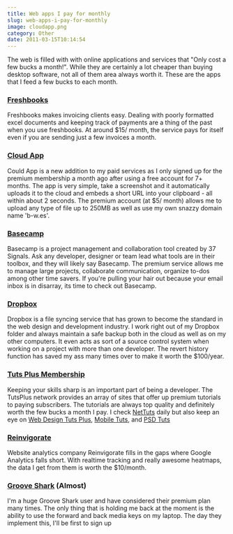 ```yaml
---
title: Web apps I pay for monthly
slug: web-apps-i-pay-for-monthly
image: cloudapp.png
category: Other
date: 2011-03-15T10:14:54
---
```


The web is filled with with online applications and services that "Only cost a few bucks a month!". While they are certainly a lot cheaper than buying desktop software, not all of them area always worth it. These are the apps that I feed a few bucks to each month.<!--more-->
<h3><a href="http://www.freshbooks.com/" target="_blank">Freshbooks</a></h3>
Freshbooks makes invoicing clients easy. Dealing with poorly formatted excel documents and keeping track of payments are a thing of the past when you use freshbooks. At around $15/ month, the service pays for itself even if you are sending just a few invoices a month.
<h3><a href="http://getcloudapp.com/" target="_blank">Cloud App</a></h3>
Could App is a new addition to my paid services as I only signed up for the premium membership a month ago after using a free account for 7+ months. The app is very simple, take a screenshot and it automatically uploads it to the cloud and embeds a short URL into your clipboard - all within about 2 seconds. The premium account (at $5/ month) allows me to upload any type of file up to 250MB as well as use my own snazzy domain name 'b-w.es'.
<h3><a href="http://basecamphq.com/" target="_blank">Basecamp</a></h3>
Basecamp is a project management and collaboration tool created by 37 Signals. Ask any developer, designer or team lead what tools are in their toolbox, and they will likely say Basecamp. The premium service allows me to manage large projects, collaborate communication, organize to-dos among other time savers. If you're pulling your hair out because your email inbox is in disarray, its time to check out Basecamp.
<h3><a href="https://www.dropbox.com/" target="_blank">Dropbox</a></h3>
Dropbox is a file syncing service that has grown to become the standard in the web design and development industry. I work right out of my Dropbox folder and always maintain a safe backup both in the cloud as well as on my other computers. It even acts as sort of a source control system when working on a project with more than one developer. The revert history function has saved my ass many times over to make it worth the $100/year.
<h3><a href="http://tutsplus.com/" target="_blank">Tuts Plus Membership</a></h3>
Keeping your skills sharp is an important part of being a developer. The TutsPlus network provides an array of sites that offer up premium tutorials to paying subscribers. The tutorials are always top quality and definitely worth the few bucks a month I pay. I check <a href="http://net.tutsplus.com/" target="_blank">NetTuts</a> daily but also keep an eye on <a href="http://webdesign.tutsplus.com/" target="_blank">Web Design Tuts Plus</a>, <a href="http://mobile.tutsplus.com/" target="_blank">Mobile Tuts</a>, and <a href="http://psd.tutsplus.com/" target="_blank">PSD Tuts</a>
<h3><a href="http://reinvigorate.net/" target="_blank">Reinvigorate</a></h3>
Website analytics company Reinvigorate fills in the gaps where Google Analytics falls short. With realtime tracking and really awesome heatmaps, the data I get from them is worth the $10/month.
<h3><a href="http://listen.grooveshark.com/" target="_blank">Groove Shark</a> (Almost)</h3>
I'm a huge Groove Shark user and have considered their premium plan many times. The only thing that is holding me back at the moment is the ability to use the forward and back media keys on my laptop. The day they implement this, I'll be first to sign up